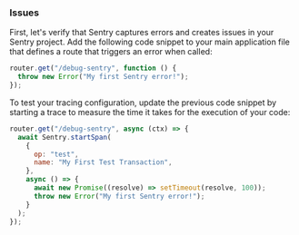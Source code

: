 ### Issues

First, let's verify that Sentry captures errors and creates issues in your Sentry project. Add the following code snippet to your main application file that defines a route that triggers an error when called:

```javascript
router.get("/debug-sentry", function () {
  throw new Error("My first Sentry error!");
});
```

<OnboardingOption optionId="performance">

To test your tracing configuration, update the previous code snippet by starting a trace to measure the time it takes for the execution of your code:

```javascript
router.get("/debug-sentry", async (ctx) => {
  await Sentry.startSpan(
    {
      op: "test",
      name: "My First Test Transaction",
    },
    async () => {
      await new Promise((resolve) => setTimeout(resolve, 100));
      throw new Error("My first Sentry error!");
    }
  );
});
```

</OnboardingOption>
